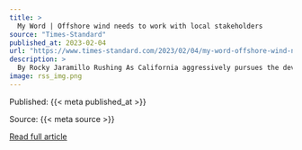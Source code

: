 ```yaml
---
title: >
  My Word | Offshore wind needs to work with local stakeholders
source: "Times-Standard"
published_at: 2023-02-04
url: "https://www.times-standard.com/2023/02/04/my-word-offshore-wind-needs-to-work-with-local-stakeholders/"
description: >
  By Rocky Jaramillo Rushing As California aggressively pursues the development of offshore wind power, tribes, commercial fishermen, conservationists and others worry that its development will come at the expense of their jobs, their culture, the environment or marine life. Their concerns need to be taken to heart. The transition to clean energy needs to be [&#8230;]
image: rss_img.png
---
```



  Published: {{< meta published_at >}}
  

  Source: {{< meta source >}}
  

  [Read full article]({{< meta url >}}){target='blank'}
  

